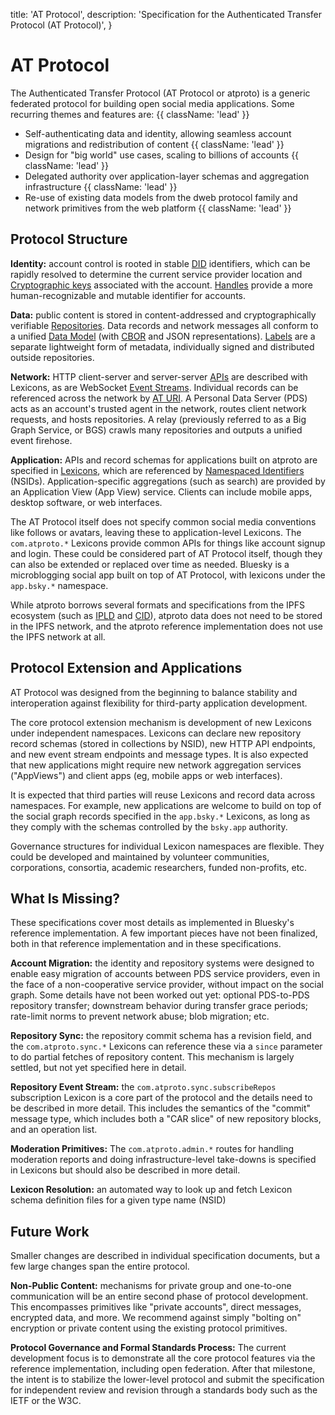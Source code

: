   title: 'AT Protocol',
  description:
    'Specification for the Authenticated Transfer Protocol (AT Protocol)',
}

# AT Protocol

The Authenticated Transfer Protocol (AT Protocol or atproto) is a generic federated protocol for building open social media applications. Some recurring themes and features are: {{ className: 'lead' }}

- Self-authenticating data and identity, allowing seamless account migrations and redistribution of content {{ className: 'lead' }}
- Design for "big world" use cases, scaling to billions of accounts {{ className: 'lead' }}
- Delegated authority over application-layer schemas and aggregation infrastructure {{ className: 'lead' }}
- Re-use of existing data models from the dweb protocol family and network primitives from the web platform {{ className: 'lead' }}

## Protocol Structure

**Identity:** account control is rooted in stable [DID](/specs/did) identifiers, which can be rapidly resolved to determine the current service provider location and [Cryptographic keys](/specs/cryptography) associated with the account. [Handles](/specs/handle) provide a more human-recognizable and mutable identifier for accounts.

**Data:** public content is stored in content-addressed and cryptographically verifiable [Repositories](/specs/repository). Data records and network messages all conform to a unified [Data Model](/specs/data-model) (with [CBOR](https://en.wikipedia.org/wiki/CBOR) and JSON representations). [Labels](/specs/label) are a separate lightweight form of metadata, individually signed and distributed outside repositories.

**Network:** HTTP client-server and server-server [APIs](/specs/xrpc) are described with Lexicons, as are WebSocket [Event Streams](/specs/event-stream). Individual records can be referenced across the network by [AT URI](/specs/at-uri-scheme). A Personal Data Server (PDS) acts as an account's trusted agent in the network, routes client network requests, and hosts repositories. A relay (previously referred to as a Big Graph Service, or BGS) crawls many repositories and outputs a unified event firehose.

**Application:** APIs and record schemas for applications built on atproto are specified in [Lexicons](/specs/lexicon), which are referenced by [Namespaced Identifiers](/specs/nsid) (NSIDs). Application-specific aggregations (such as search) are provided by an Application View (App View) service. Clients can include mobile apps, desktop software, or web interfaces.

The AT Protocol itself does not specify common social media conventions like follows or avatars, leaving these to application-level Lexicons. The `com.atproto.*` Lexicons provide common APIs for things like account signup and login. These could be considered part of AT Protocol itself, though they can also be extended or replaced over time as needed. Bluesky is a microblogging social app built on top of AT Protocol, with lexicons under the `app.bsky.*` namespace.

While atproto borrows several formats and specifications from the IPFS ecosystem (such as [IPLD](https://ipld.io/) and [CID](https://github.com/multiformats/cid)), atproto data does not need to be stored in the IPFS network, and the atproto reference implementation does not use the IPFS network at all.


## Protocol Extension and Applications

AT Protocol was designed from the beginning to balance stability and interoperation against flexibility for third-party application development.

The core protocol extension mechanism is development of new Lexicons under independent namespaces. Lexicons can declare new repository record schemas (stored in collections by NSID), new HTTP API endpoints, and new event stream endpoints and message types. It is also expected that new applications might require new network aggregation services ("AppViews") and client apps (eg, mobile apps or web interfaces).

It is expected that third parties will reuse Lexicons and record data across namespaces. For example, new applications are welcome to build on top of the social graph records specified in the `app.bsky.*` Lexicons, as long as they comply with the schemas controlled by the `bsky.app` authority.

Governance structures for individual Lexicon namespaces are flexible. They could be developed and maintained by volunteer communities, corporations, consortia, academic researchers, funded non-profits, etc.

## What Is Missing?

These specifications cover most details as implemented in Bluesky's reference implementation. A few important pieces have not been finalized, both in that reference implementation and in these specifications.

**Account Migration:** the identity and repository systems were designed to enable easy migration of accounts between PDS service providers, even in the face of a non-cooperative service provider, without impact on the social graph. Some details have not been worked out yet: optional PDS-to-PDS repository transfer; downstream behavior during transfer grace periods; rate-limit norms to prevent network abuse; blob migration; etc.

**Repository Sync:** the repository commit schema has a revision field, and the `com.atproto.sync.*` Lexicons can reference these via a `since` parameter to do partial fetches of repository content. This mechanism is largely settled, but not yet specified here in detail.

**Repository Event Stream:** the `com.atproto.sync.subscribeRepos` subscription Lexicon is a core part of the protocol and the details need to be described in more detail. This includes the semantics of the "commit" message type, which includes both a "CAR slice" of new repository blocks, and an operation list.

**Moderation Primitives:** The `com.atproto.admin.*` routes for handling moderation reports and doing infrastructure-level take-downs is specified in Lexicons but should also be described in more detail.

**Lexicon Resolution:** an automated way to look up and fetch Lexicon schema definition files for a given type name (NSID)

## Future Work

Smaller changes are described in individual specification documents, but a few large changes span the entire protocol.

**Non-Public Content:** mechanisms for private group and one-to-one communication will be an entire second phase of protocol development. This encompasses primitives like "private accounts", direct messages, encrypted data, and more. We recommend against simply "bolting on" encryption or private content using the existing protocol primitives.

**Protocol Governance and Formal Standards Process:** The current development focus is to demonstrate all the core protocol features via the reference implementation, including open federation. After that milestone, the intent is to stabilize the lower-level protocol and submit the specification for independent review and revision through a standards body such as the IETF or the W3C.

